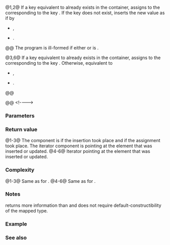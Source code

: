 {{cpp/container/flat_map/title|insert_or_assign}}
{{cpp/container/flat_map/navbar}}
{{dcl begin}}
{{dcl|num=1|since=c++23|
template&lt; class M &gt;
std::pair&lt;iterator, bool&gt; insert_or_assign( const key_type&amp; k, M&amp;&amp; obj );
}}
{{dcl|num=2|since=c++23|
template&lt; class M &gt;
std::pair&lt;iterator, bool&gt; insert_or_assign( key_type&amp;&amp; k, M&amp;&amp; obj );
}}
{{dcla|num=3|since=c++23|
template&lt; class K, class M &gt;
std::pair&lt;iterator, bool&gt; insert_or_assign( K&amp;&amp; k, M&amp;&amp; obj );
}}
{{dcl|num=4|since=c++23|
template&lt; class M &gt;
iterator insert_or_assign( const_iterator hint, const key_type&amp; k, M&amp;&amp; obj );
}}
{{dcl|num=5|since=c++23|
template&lt; class M &gt;
iterator insert_or_assign( const_iterator hint, key_type&amp;&amp; k, M&amp;&amp; obj );
}}
{{dcla|num=6|since=c++23|
template&lt; class K, class M &gt;
iterator insert_or_assign( const_iterator hint, K&amp;&amp; k, M&amp;&amp; obj );
}}
{{dcl end}}

@1,2@ If a key equivalent to {{c|k}} already exists in the container, assigns {{c|std::forward&lt;M&gt;(obj)}} to the {{rlpt|/#Member types|mapped_type}} corresponding to the key {{c|k}}. If the key does not exist, inserts the new value as if by
* {{v|1,2}} {{c|try_emplace(std::forward&lt;decltype(k)&gt;(k), std::forward&lt;M&gt;(obj))}},
* {{v|4,5}} {{c|try_emplace(hint, std::forward&lt;decltype(k)&gt;(k), std::forward&lt;M&gt;(obj))}}.

@@ The program is ill-formed if either {{c|std::is_assignable_v&lt;mapped_type&amp;, M&gt;}} or {{c|std::is_constructible_v&lt;mapped_type, M&gt;}} is {{c|false}}.

@3,6@ If a key equivalent to {{c|k}} already exists in the container, assigns {{c|std::forward&lt;M&gt;(obj)}} to the {{rlpt|/#Member types|mapped_type}} corresponding to the key {{c|k}}. Otherwise, equivalent to
* {{v|3}} {{c|try_emplace(std::forward&lt;K&gt;(k), std::forward&lt;M&gt;(obj))}},
* {{v|6}} {{c|try_emplace(hint, std::forward&lt;K&gt;(k), std::forward&lt;M&gt;(obj))}}.

@@ {{cpp/precondition|1=The conversion from {{c|k}} into {{tt|key_type}} must construct an object {{c|u}}, for which {{c|1=find(k) == find(u)}} is {{c|true}}.}}

@@ {{cpp/enable if|:
* The qualified-id {{tt|Compare::is_transparent}} is valid and denotes a type.
* {{c|std::is_constructible_v&lt;key_type, K&gt;}} is {{c|true}}.
* {{c|std::is_assignable_v&lt;mapped_type&amp;, M&gt;}} is {{c|true}}.
* {{c|std::is_constructible_v&lt;mapped_type, M&gt;}} is {{c|true}}.
|plural=yes}}
&lt;!----&gt;
{{cpp/container/note iterator invalidation|flat_map|insert_or_assign}}

===Parameters===
{{par begin}}
{{par|k|the key used both to look up and to insert if not found}}
{{par|hint|iterator to the position before which the new element will be inserted}}
{{par|obj|the value to insert or assign}}
{{par end}}

===Return value===
@1-3@ The {{c/core|bool}} component is {{c|true}} if the insertion took place and {{c|false}} if the assignment took place. The iterator component is pointing at the element that was inserted or updated.
@4-6@ Iterator pointing at the element that was inserted or updated.

===Complexity===
@1-3@ Same as for {{rlpt|emplace}}.
@4-6@ Same as for {{rlpt|emplace_hint}}.

===Notes===
{{tt|insert_or_assign}} returns more information than {{rlpt|operator_at|operator}}{{c/core|[]}} and does not require default-constructibility of the mapped type.

===Example===
{{example
|code=
#include &lt;flat_map&gt;
#include &lt;iostream&gt;
#include &lt;string&gt;

void print_node(const auto&amp; node)
{
    std::cout &lt;&lt; '[' &lt;&lt; node.first &lt;&lt; "] = " &lt;&lt; node.second &lt;&lt; '\n';
}

void print_result(auto const&amp; pair)
{
    std::cout &lt;&lt; (pair.second ? "inserted: " : "assigned: ");
    print_node(*pair.first);
}

int main()
{
    std::flat_map&lt;std::string, std::string&gt; map;

    print_result(map.insert_or_assign("a", "apple"));
    print_result(map.insert_or_assign("b", "banana"));
    print_result(map.insert_or_assign("c", "cherry"));
    print_result(map.insert_or_assign("c", "clementine"));

    for (const auto&amp; node : map)
        print_node(node);
}
|output=
inserted: [a] = apple
inserted: [b] = banana
inserted: [c] = cherry
assigned: [c] = clementine
[a] = apple
[b] = banana
[c] = clementine
}}

===See also===
{{dsc begin}}
{{dsc inc|cpp/container/dsc operator_at|flat_map}}
{{dsc inc|cpp/container/dsc at|flat_map}}
{{dsc inc|cpp/container/dsc insert|flat_map}}
{{dsc inc|cpp/container/dsc emplace|flat_map}}
{{dsc inc|cpp/container/dsc try_emplace|flat_map}}
{{dsc end}}

{{langlinks|de|es|fr|it|ja|pt|ru|zh}}
